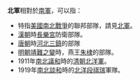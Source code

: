 '''北軍'''相對於[[南軍|南軍]]，可以指：
*特指[[美國|美國]][[南北戰爭|南北戰爭]]的聯邦部隊，請見[[北軍|北軍]]。
*[[漢朝|漢朝]]時[[長樂宮|長樂宮]]防衛部隊。
*[[唐朝|唐朝]]時[[河北三鎮|河北三鎮]]的部隊
*[[明朝|明朝]][[靖難之變|靖難之變]]時，燕王[[朱棣|朱棣]]的部隊。
*1911年[[南北議和|南北議和]]時的[[清朝|清朝]][[北洋軍|北洋軍]]。
*1919年[[南北談和|南北談和]]時的[[北洋|北洋]][[段祺瑞|段祺瑞]]軍隊。

{{disambig|Cat=二字消歧義}}